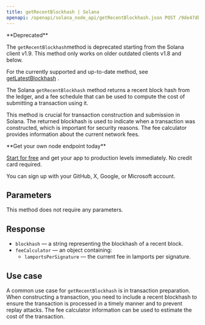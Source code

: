 ---
title: getRecentBlockhash | Solana
openapi: /openapi/solana_node_api/getRecentBlockhash.json POST /9de47db917d4f69168e3fed02217d15b
---

<Warning>
**Deprecated**

The `getRecentBlockhash`method is deprecated starting from the Solana client v1.9. This method only works on older outdated clients v1.8 and below.

For the currently supported and up-to-date method, see [getLatestBlockhash](/reference/solana_node_api/getLatestBlockhash) .
</Warning>


The Solana `getRecentBlockhash` method returns a recent block hash from the ledger, and a fee schedule that can be used to compute the cost of submitting a transaction using it.

This method is crucial for transaction construction and submission in Solana. The returned blockhash is used to indicate when a transaction was constructed, which is important for security reasons. The fee calculator provides information about the current network fees.

<Check>
**Get your own node endpoint today**

[Start for free](https://console.chainstack.com/) and get your app to production levels immediately. No credit card required.

You can sign up with your GitHub, X, Google, or Microsoft account.
</Check>


## Parameters

This method does not require any parameters.

## Response

* `blockhash` — a string representing the blockhash of a recent block.
* `feeCalculator` — an object containing:
  + `lamportsPerSignature` — the current fee in lamports per signature.

## Use case

A common use case for `getRecentBlockhash` is in transaction preparation. When constructing a transaction, you need to include a recent blockhash to ensure the transaction is processed in a timely manner and to prevent replay attacks. The fee calculator information can be used to estimate the cost of the transaction.
